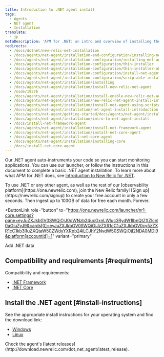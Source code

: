 ```yaml
---
title: Introduction to .NET agent install
tags:
  - Agents
  - NET agent
  - Installation
translate:
  - jp
metaDescription: 'APM for .NET: an intro and overview of installing the .NET agent, with links to install instructions.'
redirects:
  - /docs/dotnet/new-relic-net-installation
  - /docs/agents/net-agent/installation-and-configuration/installing-net-agent
  - /docs/agents/net-agent/installation-configuration/installing-net-agent
  - /docs/agents/net-agent/installation-configuration/thin-installer
  - /docs/agents/net-agent/installation-configuration/thin-installer-aka-installer-w-organic-ground-unicorn-horn
  - /docs/agents/net-agent/installation-configuration/install-net-agent
  - /docs/agents/net-agent/installation-configuration/scriptable-installer
  - /docs/agents/net-agent/installation/installing
  - /docs/agents/net-agent/installation/install-new-relic-net-agent
  - /node/19576
  - /docs/agents/net-agent/installation/install-enable-new-relic-net-agent
  - /docs/agents/net-agent/installation/new-relic-net-agent-install-introduction
  - /docs/agents/net-agent/installation/install-net-agent-using-scriptable-installer
  - /docs/agents/net-agent/installation/net-agent-install-introduction
  - /docs/agents/net-agent/getting-started/docs/agents/net-agent/installation/net-agent-install-introduction
  - /docs/agents/net-agent/installation/intro-to-net-agent-install
  - /docs/install-net-framework-agent
  - /docs/agents/net-agent/installation/install-net-framework-agent
  - /docs/agents/net-agent/installation/install-net-core-agent
  - /docs/agents/net-agent/install-net-core-agent
  - /docs/agents/net-agent/installation/installing-core
  - /docs/install-net-core-agent
---
```


Our .NET agent auto-instruments your code so you can start monitoring applications. You can use our launcher, or follow the instructions in this document to complete a basic .NET agent installation. To learn more about what APM for .NET does, see [Introduction to New Relic for .NET](/docs/agents/net-agent/getting-started/introduction-new-relic-net).

<Callout variant="tip">
  To use .NET or any other agent, as well as the rest of our [observability platform](https://one.newrelic.com), join the New Relic family! [Sign up](https://newrelic.com/signup) to create your free account in only a few seconds. Then ingest up to 100GB of data for free each month. Forever.
</Callout>

<ButtonLink
  role="button"
  to="https://one.newrelic.com/launcher/nr1-core.settings?pane=eyJuZXJkbGV0SWQiOiJ0dWNzb24ucGxnLWluc3RydW1lbnQtZXZlcnl0aGluZyJ9&cards[0]=eyJuZXJkbGV0SWQiOiJzZXR1cC1uZXJkbGV0cy5zZXR1cC1kb3RuZXQtaW50ZWdyYXRpb24iLCJhY2NvdW50SWQiOjI2NDA0MDl9&platform[accountId]=1"
  variant="primary"
>
  Add .NET data
</ButtonLink>

## Compatibility and requirements [#requirments]

Compatibility and requirements:

* [.NET Framework](/docs/agents/net-agent/getting-started/compatibility-requirements-net-framework-agent)
* [.NET Core](/docs/agents/net-agent/getting-started/compatibility-requirements-net-core-agent)

## Install the .NET agent [#install-instructions]

See the appropriate install instructions for your operating system and find the download link:

* [Windows](/docs/agents/net-agent/installation/install-net-agent-windows)
* [Linux](/docs/agents/net-agent/installation/install-net-agent-linux)

<Callout variant="tip">
  Check the agent's [latest releases](http://download.newrelic.com/dot_net_agent/latest_release).
</Callout>
